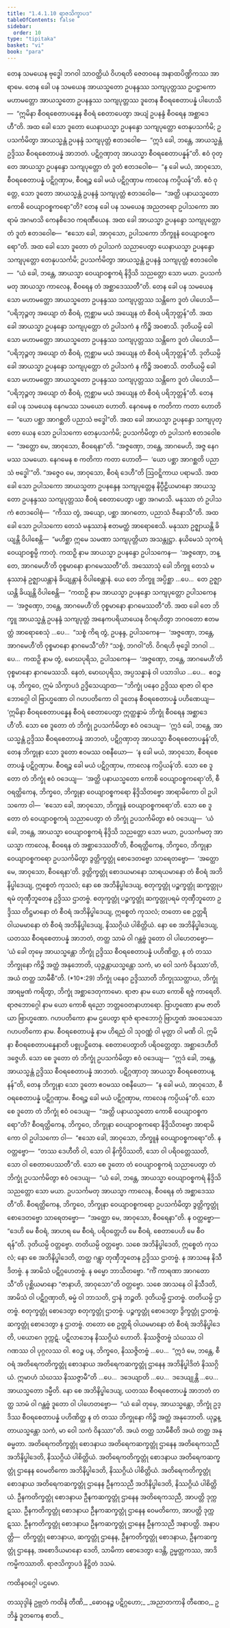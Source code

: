 ```yaml
---
title: "1.4.1.10 ရာဇသိက္ခာပဒ"
tableOfContents: false
sidebar:
  order: 10
type: "tipitaka"
basket: "vi"
book: "para"
---
```



<DynamicBreadcrumb />

<Division number="537" book="para" e="ch" v="1" p="323">

<Paragraph number="2070" book="para">
တေန သမယေန ဗုဒ္ဓေါ ဘဂဝါ သာဝတ္ထိယံ ဝိဟရတိ ဇေတဝနေ အနာထပိဏ္ဍိကဿ အာရာမေ. တေန ခေါ ပန သမယေန အာယသ္မတော ဥပနန္ဒဿ သကျပုတ္တဿ ဥပဋ္ဌာကော မဟာမတ္တော အာယသ္မတော ဥပနန္ဒဿ သကျပုတ္တဿ ဒူတေန စီဝရစေတာပန္နံ ပါဟေသိ—  “ဣမိနာ စီဝရစေတာပန္နေန စီဝရံ စေတာပေတွာ အယျံ ဥပနန္ဒံ စီဝရေန အစ္ဆာဒေဟီ”တိ. အထ ခေါ သော ဒူတော ယေနာယသ္မာ ဥပနန္ဒော သကျပုတ္တော တေနုပသင်္ကမိ; ဥပသင်္ကမိတွာ အာယသ္မန္တံ ဥပနန္ဒံ သကျပုတ္တံ ဧတဒဝေါစ—  “ဣဒံ ခေါ, ဘန္တေ, အာယသ္မန္တံ ဥဒ္ဒိဿ စီဝရစေတာပန္နံ အာဘတံ. ပဋိဂ္ဂဏှာတု အာယသ္မာ စီဝရစေတာပန္နန်”တိ. ဧဝံ ဝုတ္တေ အာယသ္မာ ဥပနန္ဒော သကျပုတ္တော တံ ဒူတံ ဧတဒဝေါစ—  “န ခေါ မယံ, အာဝုသော, စီဝရစေတာပန္နံ ပဋိဂ္ဂဏှာမ, စီဝရဉ္စ ခေါ မယံ ပဋိဂ္ဂဏှာမ ကာလေန ကပ္ပိယန်”တိ. ဧဝံ ဝုတ္တေ, သော ဒူတော အာယသ္မန္တံ ဥပနန္ဒံ သကျပုတ္တံ ဧတဒဝေါစ—  “အတ္ထိ ပနာယသ္မတော ကောစိ ဝေယျာဝစ္စကရော”တိ? တေန ခေါ ပန သမယေန အညတရော ဥပါသကော အာရာမံ အဂမာသိ ကေနစိဒေဝ ကရဏီယေန. အထ ခေါ အာယသ္မာ ဥပနန္ဒော သကျပုတ္တော တံ ဒူတံ ဧတဒဝေါစ—  “ဧသော ခေါ, အာဝုသော, ဥပါသကော ဘိက္ခူနံ ဝေယျာဝစ္စကရော”တိ. အထ ခေါ သော ဒူတော တံ ဥပါသကံ သညာပေတွာ ယေနာယသ္မာ ဥပနန္ဒော သကျပုတ္တော တေနုပသင်္ကမိ; ဥပသင်္ကမိတွာ အာယသ္မန္တံ ဥပနန္ဒံ သကျပုတ္တံ ဧတဒဝေါစ—  “ယံ ခေါ, ဘန္တေ, အာယသ္မာ ဝေယျာဝစ္စကရံ နိဒ္ဒိသိ သညတ္တော သော မယာ. ဥပသင်္ကမတု အာယသ္မာ ကာလေန, စီဝရေန တံ အစ္ဆာဒေဿတီ”တိ.
</Paragraph>

<Paragraph number="2071" book="para">
တေန ခေါ ပန သမယေန သော မဟာမတ္တော အာယသ္မတော ဥပနန္ဒဿ သကျပုတ္တဿ သန္တိကေ ဒူတံ ပါဟေသိ—  “ပရိဘုဉ္ဇတု အယျော တံ စီဝရံ, ဣစ္ဆာမ မယံ အယျေန တံ စီဝရံ ပရိဘုတ္တန်”တိ. အထ ခေါ အာယသ္မာ ဥပနန္ဒော သကျပုတ္တော တံ ဥပါသကံ န ကိဉ္စိ အဝစာသိ. ဒုတိယမ္ပိ ခေါ သော မဟာမတ္တော အာယသ္မတော ဥပနန္ဒဿ သကျပုတ္တဿ သန္တိကေ ဒူတံ ပါဟေသိ—  “ပရိဘုဉ္ဇတု အယျော တံ စီဝရံ, ဣစ္ဆာမ မယံ အယျေန တံ စီဝရံ ပရိဘုတ္တန်”တိ. ဒုတိယမ္ပိ ခေါ အာယသ္မာ ဥပနန္ဒော သကျပုတ္တော တံ ဥပါသကံ န ကိဉ္စိ အဝစာသိ. တတိယမ္ပိ ခေါ သော မဟာမတ္တော အာယသ္မတော ဥပနန္ဒဿ သကျပုတ္တဿ သန္တိကေ ဒူတံ ပါဟေသိ—  “ပရိဘုဉ္ဇတု အယျော တံ စီဝရံ, ဣစ္ဆာမ မယံ အယျေန တံ စီဝရံ ပရိဘုတ္တန်”တိ.
</Paragraph>

<Paragraph number="2072" book="para">
တေန ခေါ ပန သမယေန နေဂမဿ သမယော ဟောတိ. နေဂမေန စ ကတိကာ ကတာ ဟောတိ—  “ယော ပစ္ဆာ အာဂစ္ဆတိ ပညာသံ ဗဒ္ဓေါ”တိ. အထ ခေါ အာယသ္မာ ဥပနန္ဒော သကျပုတ္တော ယေန သော ဥပါသကော တေနုပသင်္ကမိ; ဥပသင်္ကမိတွာ တံ ဥပါသကံ ဧတဒဝေါစ—  “အတ္ထော မေ, အာဝုသော, စီဝရေနာ”တိ. “အဇ္ဇဏှော, ဘန္တေ, အာဂမေဟိ, အဇ္ဇ နေဂမဿ သမယော. နေဂမေန စ ကတိကာ ကတာ ဟောတိ—  ‘ယော ပစ္ဆာ အာဂစ္ဆတိ ပညာသံ ဗဒ္ဓေါ’”တိ. “အဇ္ဇေဝ မေ, အာဝုသော, စီဝရံ ဒေဟီ”တိ ဩဝဋ္ဋိကာယ ပရာမသိ. အထ ခေါ သော ဥပါသကော အာယသ္မတာ ဥပနန္ဒေန သကျပုတ္တေန နိပ္ပီဠိယမာနော အာယသ္မတော ဥပနန္ဒဿ သကျပုတ္တဿ စီဝရံ စေတာပေတွာ ပစ္ဆာ အဂမာသိ. မနုဿာ တံ ဥပါသကံ ဧတဒဝေါစုံ—  “ကိဿ တွံ, အယျော, ပစ္ဆာ အာဂတော, ပညာသံ ဇီနောသီ”တိ.
</Paragraph>

<Paragraph number="2073" book="para">
အထ ခေါ သော ဥပါသကော တေသံ မနုဿာနံ ဧတမတ္ထံ အာရောစေသိ. မနုဿာ ဥဇ္ဈာယန္တိ ခိယျန္တိ ဝိပါစေန္တိ—  “မဟိစ္ဆာ ဣမေ သမဏာ သကျပုတ္တိယာ အသန္တုဋ္ဌာ. နယိမေသံ သုကရံ ဝေယျာဝစ္စမ္ပိ ကာတုံ. ကထဉှိ နာမ အာယသ္မာ ဥပနန္ဒော ဥပါသကေန—  ‘အဇ္ဇဏှော, ဘန္တေ, အာဂမေဟီ’တိ ဝုစ္စမာနော နာဂမေဿတီ”တိ.
</Paragraph>

<Paragraph number="2074" book="para">
အဿောသုံ ခေါ ဘိက္ခူ တေသံ မနုဿာနံ ဥဇ္ဈာယန္တာနံ ခိယျန္တာနံ ဝိပါစေန္တာနံ. ယေ တေ ဘိက္ခူ အပ္ပိစ္ဆာ …ပေ…  တေ ဥဇ္ဈာယန္တိ ခိယျန္တိ ဝိပါစေန္တိ—  “ကထဉှိ နာမ အာယသ္မာ ဥပနန္ဒော သကျပုတ္တော ဥပါသကေန—  ‘အဇ္ဇဏှော, ဘန္တေ, အာဂမေဟီ’တိ ဝုစ္စမာနော နာဂမေဿတီ”တိ.
</Paragraph>

<Paragraph number="2075" book="para">
အထ ခေါ တေ ဘိက္ခူ အာယသ္မန္တံ ဥပနန္ဒံ သကျပုတ္တံ အနေကပရိယာယေန ဝိဂရဟိတွာ ဘဂဝတော ဧတမတ္ထံ အာရောစေသုံ …ပေ…  “သစ္စံ ကိရ တွံ, ဥပနန္ဒ, ဥပါသကေန—  ‘အဇ္ဇဏှော, ဘန္တေ, အာဂမေဟီ’တိ ဝုစ္စမာနော နာဂမေသီ”တိ? “သစ္စံ, ဘဂဝါ”တိ. ဝိဂရဟိ ဗုဒ္ဓေါ ဘဂဝါ …ပေ…  ကထဉှိ နာမ တွံ, မောဃပုရိသ, ဥပါသကေန—  ‘အဇ္ဇဏှော, ဘန္တေ, အာဂမေဟီ’တိ ဝုစ္စမာနော နာဂမေဿသိ. နေတံ, မောဃပုရိသ, အပ္ပသန္နာနံ ဝါ ပသာဒါယ …ပေ…  ဧဝဉ္စ ပန, ဘိက္ခဝေ, ဣမံ သိက္ခာပဒံ ဥဒ္ဒိသေယျာထ—
</Paragraph>

</Division>
<Division number="538" book="para" e="ch" v="1" p="325">

<Paragraph number="2076" book="para">
<Emphasis>“ဘိက္ခုံ ပနေဝ ဥဒ္ဒိဿ ရာဇာ ဝါ ရာဇဘောဂ္ဂေါ ဝါ ဗြာဟ္မဏော ဝါ ဂဟပတိကော ဝါ ဒူတေန စီဝရစေတာပန္နံ ပဟိဏေယျ—  ‘ဣမိနာ စီဝရစေတာပန္နေန စီဝရံ စေတာပေတွာ ဣတ္ထန္နာမံ ဘိက္ခုံ စီဝရေန အစ္ဆာဒေဟီ’တိ. သော စေ ဒူတော တံ ဘိက္ခုံ ဥပသင်္ကမိတွာ ဧဝံ ဝဒေယျ—  ‘ဣဒံ ခေါ, ဘန္တေ, အာယသ္မန္တံ ဥဒ္ဒိဿ စီဝရစေတာပန္နံ အာဘတံ, ပဋိဂ္ဂဏှာတု အာယသ္မာ စီဝရစေတာပန္နန်’တိ, တေန ဘိက္ခုနာ သော ဒူတော ဧဝမဿ ဝစနီယော—  ‘န ခေါ မယံ, အာဝုသော, စီဝရစေတာပန္နံ ပဋိဂ္ဂဏှာမ. စီဝရဉ္စ ခေါ မယံ ပဋိဂ္ဂဏှာမ, ကာလေန ကပ္ပိယန်’တိ. သော စေ ဒူတော တံ ဘိက္ခုံ ဧဝံ ဝဒေယျ—  ‘အတ္ထိ ပနာယသ္မတော ကောစိ ဝေယျာဝစ္စကရော’တိ, စီဝရတ္ထိကေန, ဘိက္ခဝေ, ဘိက္ခုနာ ဝေယျာဝစ္စကရော နိဒ္ဒိသိတဗ္ဗော အာရာမိကော ဝါ ဥပါသကော ဝါ—  ‘ဧသော ခေါ, အာဝုသော, ဘိက္ခူနံ ဝေယျာဝစ္စကရော’တိ. သော စေ ဒူတော တံ ဝေယျာဝစ္စကရံ သညာပေတွာ တံ ဘိက္ခုံ ဥပသင်္ကမိတွာ ဧဝံ ဝဒေယျ—  ‘ယံ ခေါ, ဘန္တေ, အာယသ္မာ ဝေယျာဝစ္စကရံ နိဒ္ဒိသိ သညတ္တော သော မယာ, ဥပသင်္ကမတု အာယသ္မာ ကာလေန, စီဝရေန တံ အစ္ဆာဒေဿတီ’တိ, စီဝရတ္ထိကေန, ဘိက္ခဝေ, ဘိက္ခုနာ ဝေယျာဝစ္စကရော ဥပသင်္ကမိတွာ ဒွတ္တိက္ခတ္တုံ စောဒေတဗ္ဗော သာရေတဗ္ဗော—  ‘အတ္ထော မေ, အာဝုသော, စီဝရေနာ’တိ. ဒွတ္တိက္ခတ္တုံ စောဒယမာနော သာရယမာနော တံ စီဝရံ အဘိနိပ္ဖါဒေယျ, ဣစ္စေတံ ကုသလံ; နော စေ အဘိနိပ္ဖါဒေယျ, စတုက္ခတ္တုံ ပဉ္စက္ခတ္တုံ ဆက္ခတ္တုပရမံ တုဏှီဘူတေန ဥဒ္ဒိဿ ဌာတဗ္ဗံ. စတုက္ခတ္တုံ ပဉ္စက္ခတ္တုံ ဆက္ခတ္တုပရမံ တုဏှီဘူတော ဥဒ္ဒိဿ တိဋ္ဌမာနော တံ စီဝရံ အဘိနိပ္ဖါဒေယျ, ဣစ္စေတံ ကုသလံ; တတော စေ ဥတ္တရိ ဝါယမမာနော တံ စီဝရံ အဘိနိပ္ဖါဒေယျ, နိဿဂ္ဂိယံ ပါစိတ္တိယံ. နော စေ အဘိနိပ္ဖါဒေယျ, ယတဿ စီဝရစေတာပန္နံ အာဘတံ, တတ္ထ သာမံ ဝါ ဂန္တဗ္ဗံ ဒူတော ဝါ ပါဟေတဗ္ဗော—  ‘ယံ ခေါ တုမှေ အာယသ္မန္တော ဘိက္ခုံ ဥဒ္ဒိဿ စီဝရစေတာပန္နံ ပဟိဏိတ္ထ, န တံ တဿ ဘိက္ခုနော ကိဉ္စိ အတ္ထံ အနုဘောတိ, ယုဉ္ဇန္တာယသ္မန္တော သကံ, မာ ဝေါ သကံ ဝိနဿာ’တိ, အယံ တတ္ထ သာမီစီ”</Emphasis>တိ. (*10*:<Emphasis>29</Emphasis>)
</Paragraph>

</Division>
<Division number="539" book="para" e="ch" v="1" p="326">

<Paragraph number="2077" book="para">
<Emphasis>ဘိက္ခုံ ပနေဝ ဥဒ္ဒိဿာ</Emphasis>တိ ဘိက္ခုဿတ္ထာယ, ဘိက္ခုံ အာရမ္မဏံ ကရိတွာ, ဘိက္ခုံ အစ္ဆာဒေတုကာမော.
</Paragraph>

<Paragraph number="2078" book="para">
<Emphasis>ရာဇာ</Emphasis> နာမ ယော ကောစိ ရဇ္ဇံ ကာရေတိ.
</Paragraph>

<Paragraph number="2079" book="para">
<Emphasis>ရာဇဘောဂ္ဂေါ</Emphasis> နာမ ယော ကောစိ ရညော ဘတ္တဝေတနာဟာရော.
</Paragraph>

<Paragraph number="2080" book="para">
<Emphasis>ဗြာဟ္မဏော</Emphasis> နာမ ဇာတိယာ ဗြာဟ္မဏော.
</Paragraph>

<Paragraph number="2081" book="para">
<Emphasis>ဂဟပတိကော</Emphasis> နာမ ဌပေတွာ ရာဇံ ရာဇဘောဂ္ဂံ ဗြာဟ္မဏံ အဝသေသော ဂဟပတိကော နာမ.
</Paragraph>

<Paragraph number="2082" book="para">
<Emphasis>စီဝရစေတာပန္နံ</Emphasis> နာမ ဟိရညံ ဝါ သုဝဏ္ဏံ ဝါ မုတ္တာ ဝါ မဏိ ဝါ.
</Paragraph>

<Paragraph number="2083" book="para">
<Emphasis>ဣမိနာ စီဝရစေတာပန္နေနာ</Emphasis>တိ ပစ္စုပဋ္ဌိတေန.
</Paragraph>

<Paragraph number="2084" book="para">
<Emphasis>စေတာပေတွာ</Emphasis>တိ ပရိဝတ္တေတွာ.
</Paragraph>

<Paragraph number="2085" book="para">
<Emphasis>အစ္ဆာဒေဟီ</Emphasis>တိ ဒဇ္ဇေဟိ.
</Paragraph>

<Paragraph number="2086" book="para">
သော စေ ဒူတော တံ ဘိက္ခုံ ဥပသင်္ကမိတွာ ဧဝံ ဝဒေယျ—  “ဣဒံ ခေါ, ဘန္တေ, အာယသ္မန္တံ ဥဒ္ဒိဿ စီဝရစေတာပန္နံ အာဘတံ. ပဋိဂ္ဂဏှာတု အာယသ္မာ စီဝရစေတာပန္နန်”တိ, တေန ဘိက္ခုနာ သော ဒူတော ဧဝမဿ ဝစနီယော—  “န ခေါ မယံ, အာဝုသော, စီဝရစေတာပန္နံ ပဋိဂ္ဂဏှာမ. စီဝရဉ္စ ခေါ မယံ ပဋိဂ္ဂဏှာမ, ကာလေန ကပ္ပိယန်”တိ. သော စေ ဒူတော တံ ဘိက္ခုံ ဧဝံ ဝဒေယျ—  “အတ္ထိ ပနာယသ္မတော ကောစိ ဝေယျာဝစ္စကရော”တိ? စီဝရတ္ထိကေန, ဘိက္ခဝေ, ဘိက္ခုနာ ဝေယျာဝစ္စကရော နိဒ္ဒိသိတဗ္ဗော အာရာမိကော ဝါ ဥပါသကော ဝါ—  “ဧသော ခေါ, အာဝုသော, ဘိက္ခူနံ ဝေယျာဝစ္စကရော”တိ. န ဝတ္တဗ္ဗော—  “တဿ ဒေဟီတိ ဝါ, သော ဝါ နိက္ခိပိဿတိ, သော ဝါ ပရိဝတ္တေဿတိ, သော ဝါ စေတာပေဿတီ”တိ.
</Paragraph>

<Paragraph number="2087" book="para">
သော စေ ဒူတော တံ ဝေယျာဝစ္စကရံ သညာပေတွာ တံ ဘိက္ခုံ ဥပသင်္ကမိတွာ ဧဝံ ဝဒေယျ—  “ယံ ခေါ, ဘန္တေ, အာယသ္မာ ဝေယျာဝစ္စကရံ နိဒ္ဒိသိ သညတ္တော သော မယာ. ဥပသင်္ကမတု အာယသ္မာ ကာလေန, စီဝရေန တံ အစ္ဆာဒေဿတီ”တိ. စီဝရတ္ထိကေန, ဘိက္ခဝေ, ဘိက္ခုနာ ဝေယျာဝစ္စကရော ဥပသင်္ကမိတွာ ဒွတ္တိက္ခတ္တုံ စောဒေတဗ္ဗော သာရေတဗ္ဗော—  “အတ္ထော မေ, အာဝုသော, စီဝရေနာ”တိ. န ဝတ္တဗ္ဗော—  “ဒေဟိ မေ စီဝရံ, အာဟရ မေ စီဝရံ, ပရိဝတ္တေဟိ မေ စီဝရံ, စေတာပေဟိ မေ စီဝရန်”တိ.
</Paragraph>

<Paragraph number="2088" book="para">
ဒုတိယမ္ပိ ဝတ္တဗ္ဗော. တတိယမ္ပိ ဝတ္တဗ္ဗော. သစေ အဘိနိပ္ဖါဒေတိ, ဣစ္စေတံ ကုသလံ; နော စေ အဘိနိပ္ဖါဒေတိ, တတ္ထ ဂန္တွာ တုဏှီဘူတေန ဥဒ္ဒိဿ ဌာတဗ္ဗံ. န အာသနေ နိသီဒိတဗ္ဗံ. န အာမိသံ ပဋိဂ္ဂဟေတဗ္ဗံ. န ဓမ္မော ဘာသိတဗ္ဗော. “ကိံ ကာရဏာ အာဂတောသီ”တိ ပုစ္ဆိယမာနော “ဇာနာဟိ, အာဝုသော”တိ ဝတ္တဗ္ဗော. သစေ အာသနေ ဝါ နိသီဒတိ, အာမိသံ ဝါ ပဋိဂ္ဂဏှာတိ, ဓမ္မံ ဝါ ဘာသတိ, ဌာနံ ဘဉ္ဇတိ.
</Paragraph>

<Paragraph number="2089" book="para">
ဒုတိယမ္ပိ ဌာတဗ္ဗံ. တတိယမ္ပိ ဌာတဗ္ဗံ. စတုက္ခတ္တုံ စောဒေတွာ စတုက္ခတ္တုံ ဌာတဗ္ဗံ. ပဉ္စက္ခတ္တုံ စောဒေတွာ ဒွိက္ခတ္တုံ ဌာတဗ္ဗံ. ဆက္ခတ္တုံ စောဒေတွာ န ဌာတဗ္ဗံ. တတော စေ ဥတ္တရိ ဝါယမမာနော တံ စီဝရံ အဘိနိပ္ဖါဒေတိ, ပယောဂေ ဒုက္ကဋံ. ပဋိလာဘေန နိဿဂ္ဂိယံ ဟောတိ. နိဿဇ္ဇိတဗ္ဗံ သံဃဿ ဝါ ဂဏဿ ဝါ ပုဂ္ဂလဿ ဝါ. ဧဝဉ္စ ပန, ဘိက္ခဝေ, နိဿဇ္ဇိတဗ္ဗံ …ပေ…  “ဣဒံ မေ, ဘန္တေ, စီဝရံ အတိရေကတိက္ခတ္တုံ စောဒနာယ အတိရေကဆက္ခတ္တုံ ဌာနေန အဘိနိပ္ဖါဒိတံ နိဿဂ္ဂိယံ. ဣမာဟံ သံဃဿ နိဿဇ္ဇာမီ”တိ …ပေ…  ဒဒေယျာတိ …ပေ…  ဒဒေယျုန္တိ …ပေ…  အာယသ္မတော ဒမ္မီတိ.
</Paragraph>

<Paragraph number="2090" book="para">
နော စေ အဘိနိပ္ဖါဒေယျ, ယတဿ စီဝရစေတာပန္နံ အာဘတံ တတ္ထ သာမံ ဝါ ဂန္တဗ္ဗံ ဒူတော ဝါ ပါဟေတဗ္ဗော—  “ယံ ခေါ တုမှေ, အာယသ္မန္တော, ဘိက္ခုံ ဥဒ္ဒိဿ စီဝရစေတာပန္နံ ပဟိဏိတ္ထ န တံ တဿ ဘိက္ခုနော ကိဉ္စိ အတ္ထံ အနုဘောတိ. ယုဉ္ဇန္တာယသ္မန္တော သကံ, မာ ဝေါ သကံ ဝိနဿာ”တိ.
</Paragraph>

<Paragraph number="2091" book="para">
<Emphasis>အယံ တတ္ထ သာမီစီ</Emphasis>တိ အယံ တတ္ထ အနုဓမ္မတာ.
</Paragraph>

</Division>
<Division number="540" book="para" e="ch" v="1" p="327">

<Paragraph number="2092" book="para">
အတိရေကတိက္ခတ္တုံ စောဒနာယ အတိရေကဆက္ခတ္တုံ ဌာနေန အတိရေကသညီ အဘိနိပ္ဖါဒေတိ, နိဿဂ္ဂိယံ ပါစိတ္တိယံ. အတိရေကတိက္ခတ္တုံ စောဒနာယ အတိရေကဆက္ခတ္တုံ ဌာနေန ဝေမတိကော အဘိနိပ္ဖါဒေတိ, နိဿဂ္ဂိယံ ပါစိတ္တိယံ. အတိရေကတိက္ခတ္တုံ စောဒနာယ အတိရေကဆက္ခတ္တုံ ဌာနေန ဦနကသညီ အဘိနိပ္ဖါဒေတိ, နိဿဂ္ဂိယံ ပါစိတ္တိယံ.
</Paragraph>

<Paragraph number="2093" book="para">
ဦနကတိက္ခတ္တုံ စောဒနာယ ဦနကဆက္ခတ္တုံ ဌာနေန အတိရေကသညီ, အာပတ္တိ ဒုက္ကဋဿ. ဦနကတိက္ခတ္တုံ စောဒနာယ ဦနကဆက္ခတ္တုံ ဌာနေန ဝေမတိကော, အာပတ္တိ ဒုက္ကဋဿ. ဦနကတိက္ခတ္တုံ စောဒနာယ ဦနကဆက္ခတ္တုံ ဌာနေန ဦနကသညီ အနာပတ္တိ.
</Paragraph>

</Division>
<Division number="541" book="para" e="ch" v="1" p="328">

<Paragraph number="2094" book="para">
အနာပတ္တိ—  တိက္ခတ္တုံ စောဒနာယ, ဆက္ခတ္တုံ ဌာနေန, ဦနကတိက္ခတ္တုံ စောဒနာယ, ဦနကဆက္ခတ္တုံ ဌာနေန, အစောဒိယမာနော ဒေတိ, သာမိကာ စောဒေတွာ ဒေန္တိ, ဥမ္မတ္တကဿ, အာဒိကမ္မိကဿာတိ.

</Paragraph>
</Division>

<Paragraph number="2095" type="center" book="para">
ရာဇသိက္ခာပဒံ နိဋ္ဌိတံ ဒသမံ.

  
ကထိနဝဂ္ဂေါ ပဌမော.



</Paragraph>

<Paragraph number="2096" type="center" book="para">
တဿုဒ္ဒါနံ


</Paragraph>

<Paragraph number="2097" book="para">
ဥဗ္ဘတံ ကထိနံ တီဏိ,_  
_ဓောဝနဉ္စ ပဋိဂ္ဂဟော;_  
_အညာတကာနိ တီဏေဝ,_  
ဥဘိန္နံ ဒူတကေန စာတိ._
</Paragraph>